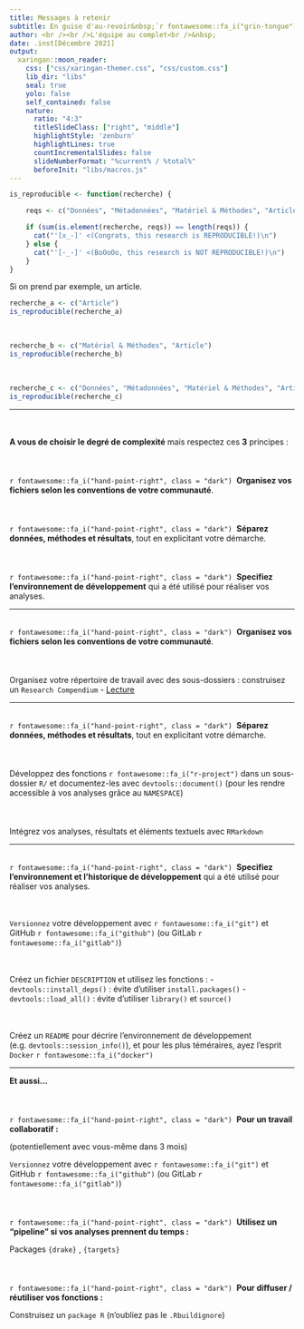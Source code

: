 ```yaml
---
title: Messages à retenir
subtitle: En guise d'au-revoir&nbsp;`r fontawesome::fa_i("grin-tongue")`
author: <br /><br />L'équipe au complet<br />&nbsp;
date: .inst[Décembre 2021]
output:
  xaringan::moon_reader:
    css: ["css/xaringan-themer.css", "css/custom.css"]
    lib_dir: "libs"
    seal: true
    yolo: false
    self_contained: false
    nature:
      ratio: "4:3"
      titleSlideClass: ["right", "middle"]
      highlightStyle: 'zenburn'
      highlightLines: true
      countIncrementalSlides: false
      slideNumberFormat: "%current% / %total%"
      beforeInit: "libs/macros.js"
---
```



```r

is_reproducible <- function(recherche) {

    reqs <- c("Données", "Métadonnées", "Matériel & Méthodes", "Article")

    if (sum(is.element(recherche, reqs)) == length(reqs)) {
      cat("'[x_-]' <(Congrats, this research is REPRODUCIBLE!)\n")
    } else {
      cat("'[-_-]' <(BoOoOo, this research is NOT REPRODUCIBLE!)\n")
    }
}
```

Si on prend par exemple, un article.

```r
recherche_a <- c("Article")
is_reproducible(recherche_a)
```

<br />

```r
recherche_b <- c("Matériel & Méthodes", "Article")
is_reproducible(recherche_b)
```

<br />

```r
recherche_c <- c("Données", "Métadonnées", "Matériel & Méthodes", "Article")
is_reproducible(recherche_c)
```

---

<br/>
<br/>
**A vous de choisir le degré de complexité** mais respectez ces **3** principes :
<br/>
<br/>
<br/>
<br/>
`r fontawesome::fa_i("hand-point-right", class = "dark")`&nbsp;
**Organisez vos fichiers selon les conventions de votre communauté**.
<br/>
<br/>
<br/>
<br/>
`r fontawesome::fa_i("hand-point-right", class = "dark")`&nbsp;
**Séparez données, méthodes et résultats**, tout en explicitant votre démarche.
<br/>
<br/>
<br/>
<br/>
`r fontawesome::fa_i("hand-point-right", class = "dark")`&nbsp;
**Specifiez l'environnement de développement** qui a été utilisé pour réaliser vos analyses.

---

<br/>
`r fontawesome::fa_i("hand-point-right", class = "dark")`&nbsp;
**Organisez vos fichiers selon les conventions de votre communauté**.
<br/>
<br/>
<br/>
<br/>
Organisez votre répertoire de travail avec des sous-dossiers : construisez un `Research Compendium` - [Lecture](https://faculty.washington.edu/bmarwick/PDFs/Marwick-Boettiger-Mullen-2018-TAS-research-compendia.pdf)

---

<br/>
`r fontawesome::fa_i("hand-point-right", class = "dark")`&nbsp;
**Séparez données, méthodes et résultats**, tout en explicitant votre démarche.
<br/>
<br/>
<br/>
<br/>
Développez des fonctions `r fontawesome::fa_i("r-project")`
dans un sous-dossier `R/` et documentez-les avec `devtools::document()`
(pour les rendre accessible à vos analyses grâce au `NAMESPACE`)
<br/>
<br/>
<br/>
<br/>
Intégrez vos analyses, résultats et éléments textuels avec `RMarkdown`

---

<br/>
`r fontawesome::fa_i("hand-point-right", class = "dark")`&nbsp;
**Specifiez l'environnement et l'historique de développement** qui a été utilisé pour réaliser vos analyses.

<br/>
<br/>
`Versionnez` votre développement avec `r fontawesome::fa_i("git")` et GitHub `r fontawesome::fa_i("github")` (ou GitLab `r fontawesome::fa_i("gitlab")`)

<br/>
<br/>
Créez un fichier `DESCRIPTION` et utilisez les fonctions :
  - `devtools::install_deps()` : évite d'utiliser `install.packages()`
  - `devtools::load_all()` : évite d'utiliser `library()` et `source()`

<br/>
<br/>
Créez un `README` pour décrire l'environnement de développement
(e.g. `devtools::session_info()`), et pour les plus téméraires, ayez l'esprit `Docker` `r fontawesome::fa_i("docker")`


---

**Et aussi...**
<br/>
<br/>
<br/>
<br/>
`r fontawesome::fa_i("hand-point-right", class = "dark")`&nbsp;
**Pour un travail collaboratif :**

(potentiellement avec vous-même dans 3 mois)

`Versionnez` votre développement avec `r fontawesome::fa_i("git")` et GitHub `r fontawesome::fa_i("github")` (ou GitLab `r fontawesome::fa_i("gitlab")`)
<br/>
<br/>
<br/>
<br/>
`r fontawesome::fa_i("hand-point-right", class = "dark")`&nbsp;
**Utilisez un "pipeline" si vos analyses prennent du temps :**

Packages `{drake}` , `{targets}`
<br/>
<br/>
<br/>
<br/>
`r fontawesome::fa_i("hand-point-right", class = "dark")`&nbsp;
**Pour diffuser / réutiliser vos fonctions :**

Construisez un `package R` (n'oubliez pas le `.Rbuildignore`)
